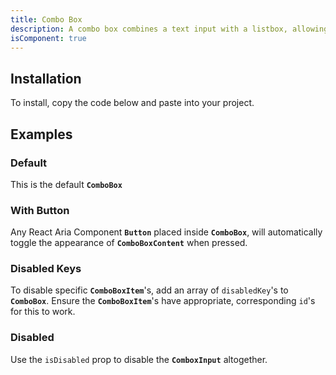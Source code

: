```yaml
---
title: Combo Box
description: A combo box combines a text input with a listbox, allowing users to filter a list of options to items matching a query.
isComponent: true
---
```


## Installation

To install, copy the code below and paste into your project.

<ComponentSource src="../../packages/ui/src/combobox.tsx" />

## Examples

### Default

This is the default **`ComboBox`**

<ComponentExample name="combobox" story="default" />

### With Button

Any React Aria Component **`Button`** placed inside **`ComboBox`**, will automatically toggle the appearance of **`ComboBoxContent`** when pressed.

<ComponentExample name="combobox" story="with-button" />

### Disabled Keys

To disable specific **`ComboBoxItem`**'s, add an array of `disabledKey`'s to **`ComboBox`**. Ensure the **`ComboBoxItem`**'s have appropriate, corresponding `id`'s for this to work.

<ComponentExample name="combobox" story="disabled-keys" />

### Disabled

Use the `isDisabled` prop to disable the **`ComboxInput`** altogether.

<ComponentExample name="combobox" story="disabled" />
